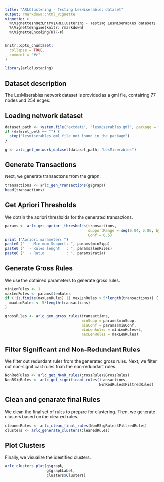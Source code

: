 ```yaml
---
title: "ARLClustering - Testing LesMiserables dataset"
output: rmarkdown::html_vignette
vignette: >
  %\VignetteIndexEntry{ARLClustering - Testing LesMiserables dataset}
  %\VignetteEngine{knitr::rmarkdown}
  %\VignetteEncoding{UTF-8}
---
```


```r
knitr::opts_chunk$set(
  collapse = TRUE,
  comment = "#>"
)
```

```r
library(arlclustering)
```

## Dataset description
The LesMiserables network dataset is provided as a gml file, containing 77 nodes and 254 edges.


## Loading network dataset

```r
dataset_path <- system.file("extdata", "lesmiserables.gml", package = "arlclustering")
if (dataset_path == "") {
  stop("lesmiserables.gml file not found in the package")
}

g <- arlc_get_network_dataset(dataset_path, "LesMiserables")
```

## Generate Transactions

Next, we generate transactions from the graph.

```r
transactions <- arlc_gen_transactions(g$graph)
head(transactions)
```

## Get Apriori Thresholds

We obtain the apriori thresholds for the generated transactions.

```r
params <- arlc_get_apriori_thresholds(transactions,
                                      supportRange = seq(0.04, 0.06, by = 0.01),
                                      Conf = 0.5)
print ("Apriori parameters ")
paste0 ("  - Minimum Support: ", params$minSupp)
paste0 ("  - Rules lenght   : ", params$lenRules)
paste0 ("  - Ratio          : ", params$ratio)

```

## Generate Gross Rules

We use the obtained parameters to generate gross rules.

```r
minLenRules <- 1
maxLenRules <- params$lenRules
if (!is.finite(maxLenRules) || maxLenRules > 5*length(transactions)) {
  maxLenRules <- 5*length(transactions)
}

grossRules <- arlc_gen_gross_rules(transactions,
                                   minSupp = params$minSupp,
                                   minConf = params$minConf,
                                   minLenRules = minLenRules+1,
                                   maxLenRules = maxLenRules)

```

## Filter Significant and Non-Redundant Rules

We filter out redundant rules from the generated gross rules. Next, we filter out non-significant rules from the non-redundant rules.

```r
NonRedRules <- arlc_get_NonR_rules(grossRules$GrossRules)
NonRSigRules <- arlc_get_significant_rules(transactions,
                                           NonRedRules$FiltredRules)
```

## Clean and genarate final Rules

We clean the final set of rules to prepare for clustering. Then, we generate clusters based on the cleaned rules.

```r
cleanedRules <- arlc_clean_final_rules(NonRSigRules$FiltredRules)
clusters <- arlc_generate_clusters(cleanedRules)

```

## Plot Clusters

Finally, we visualize the identified clusters.

```r
arlc_clusters_plot(g$graph,
                   g$graphLabel,
                   clusters$Clusters)

```


